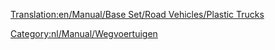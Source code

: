 [[Translation:en/Manual/Base Set/Road Vehicles/Plastic Trucks]]

{{nl/Manual/Base Set/Road Vehicles/Wegvoertuig|name     = MightyMover Plasticvrachtwagen
  |img      = en/Manual/Base Set/Road Vehicles/MightyMover plastic.png
  |price    = £4.798 (€ 9.596)
  |speed    = 48 km/h
  |annual   = £421 (€ 842)
  |designed = 1935
  |life     = 15
  |capacity = 17.000 liter plastic
}}
{{nl/Manual/Base Set/Road Vehicles/Wegvoertuig|name     = Powernaught Plasticvrachtwagen
  |img      = en/Manual/Base Set/Road Vehicles/Powernaught plastic.png
  |price    = £6.029 (€ 12.058)
  |speed    = 88 km/h
  |annual   = £787 (€ 1.574)
  |designed = 1977
  |life     = 15
  |capacity = 19.000 liter plastic
}}
{{nl/Manual/Base Set/Road Vehicles/Wegvoertuig|name     = Wizzowow Plasticvrachtwagen
  |img      = en/Manual/Base Set/Road Vehicles/Wizzowow plastic.png
  |price    = £6.439 (€ 12.878)
  |speed    = 112 km/h
  |annual   = £1.125 (€ 2.250)
  |designed = 2011
  |life     = 15
  |capacity = 22.000 liter plastic
}}


[[Category:nl/Manual/Wegvoertuigen]]